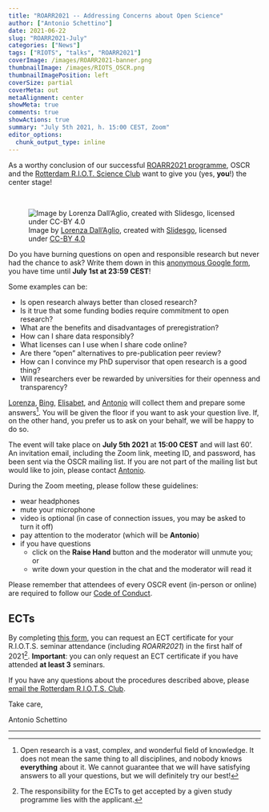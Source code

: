 ```yaml
---
title: "ROARR2021 -- Addressing Concerns about Open Science"
author: ["Antonio Schettino"]
date: 2021-06-22
slug: "ROARR2021-July"
categories: ["News"]
tags: ["RIOTS", "talks", "ROARR2021"]
coverImage: /images/ROARR2021-banner.png
thumbnailImage: /images/RIOTS_OSCR.png
thumbnailImagePosition: left
coverSize: partial
coverMeta: out
metaAlignment: center
showMeta: true
comments: true
showActions: true
summary: "July 5th 2021, h. 15:00 CEST, Zoom"
editor_options: 
  chunk_output_type: inline
---
```


As a worthy conclusion of our successful [ROARR2021 programme](https://www.openscience-rotterdam.com/2021/01/12/roarr-2021/), OSCR and the [Rotterdam R.I.O.T. Science Club](https://www.riotsciencenl.com/) want to give you (yes, **you**!) the center stage!

<BR>

![Image by [Lorenza Dall'Aglio](https://www.openscience-rotterdam.com/2020/02/26/dallaglio/), created with [Slidesgo](https://slidesgo.com/), licensed under [CC-BY 4.0](https://creativecommons.org/licenses/by/4.0/)](/images/ROARR2021_ConcernsOS.png)

Do you have burning questions on open and responsible research but never had the chance to ask? Write them down in this [anonymous Google form](https://forms.gle/Kr3QZiPTNNpycWi29), you have time until **July 1st at 23:59 CEST**!

Some examples can be:

* Is open research always better than closed research?
* Is it true that some funding bodies require commitment to open research?
* What are the benefits and disadvantages of preregistration?
* How can I share data responsibly?
* What licenses can I use when I share code online?
* Are there "open" alternatives to pre-publication peer review?
* How can I convince my PhD supervisor that open research is a good thing?
* Will researchers ever be rewarded by universities for their openness and transparency?

[Lorenza](https://twitter.com/L_DallAglio), [Bing](https://twitter.com/BingXu_estella), [Elisabet](https://twitter.com/elisabetbl), and [Antonio](https://twitter.com/asch3tti) will collect them and prepare some answers[^1]. You will be given the floor if you want to ask your question live. If, on the other hand, you prefer us to ask on your behalf, we will be happy to do so.

The event will take place on **July 5th 2021** at **15:00 CEST** and will last 60'. An invitation email, including the Zoom link, meeting ID, and password, has been sent via the OSCR mailing list. If you are not part of the mailing list but would like to join, please contact [Antonio](mailto:schettino@eur.nl).

During the Zoom meeting, please follow these guidelines:

* wear headphones
* mute your microphone
* video is optional (in case of connection issues, you may be asked to turn it off)
* pay attention to the moderator (which will be **Antonio**)
* if you have questions
  - click on the **Raise Hand** button and the moderator will unmute you; or
  - write down your question in the chat and the moderator will read it

Please remember that attendees of every OSCR event (in-person or online) are required to follow our [Code of Conduct](https://www.openscience-rotterdam.com/coc/).

## ECTs

By completing [this form](https://docs.google.com/forms/d/e/1FAIpQLSdEJFL2pAZzp2Q3VxLl7jxQqwRtbU6SBU_9CY2ncNeIHQlXcw/viewform), you can request an ECT certificate for your R.I.O.T.S. seminar attendance (including *ROARR2021*) in the first half of 2021[^2]. **Important**: you can only request an ECT certificate if you have attended **at least 3** seminars.

If you have any questions about the procedures described above, please [email the Rotterdam R.I.O.T.S. Club](mailto:info@riotsciencenl.com).

Take care,

Antonio Schettino

***

[^1]: Open research is a vast, complex, and wonderful field of knowledge. It does not mean the same thing to all disciplines, and nobody knows **everything** about it. We cannot guarantee that we will have satisfying answers to all your questions, but we will definitely try our best!
[^2]: The responsibility for the ECTs to get accepted by a given study programme lies with the applicant.


